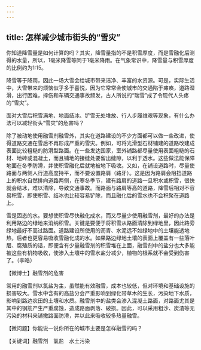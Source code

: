 ```yaml
---
---
---
```

title: 怎样减少城市街头的“雪灾”
---




你知道降雪量是如何计算的吗？其实，降雪量指的不是积雪厚度，而是雪融化后测得的水量，所以，1毫米降雪等同于1毫米降雨。在气象常识中，降雪量与积雪厚度的比例约为1:15。

降雪等于降雨，因此一场大雪会给城市带来洁净、丰富的水资源。可是，实际生活中，大雪带来的烦恼似乎多于喜悦，因为它常常会使城市的交通陷于瘫痪，道路湿滑，出行困难，摔伤和车辆交通事故频发，古人所说的“瑞雪”成了令现代人头疼的“雪灾”。

面对大雪后积雪满地、地面结冰、铲雪无处堆放、行人步履维艰等现象，有什么办法可以减轻街头“雪灾”的危害吗？

除了被动地使用融雪剂融雪外，其实在道路建设的不少方面都可以做一些改进，使得道路交通在雪后不再形成严重的雪灾。例如，可将光滑型石材铺建的道路改建成表面比较粗糙的防滑型路面。在一些发达国家，室外铺路都尽量使用表面粗糙的石材、地砖或混凝土，而且铺地的接缝处要留出缝隙，以利于透水。这些做法能保障地面在冬季防滑，并使积雪融化后就地被地下吸收。又如，在铺设道路时，尽量使路面与两侧人行道高度持平，而不要设置路肩（路牙）。这是因为路肩会阻挡道路上的积水自然排向道路两侧，在寒冬季节，建有路肩的道路一旦积水或积雪，很快就会结冰，难以清除，导致交通事故。而路面与路肩等高的道路，降雪后相对不容易积雪，即使积雪、结冰也比较容易铲除，而且融化后的雪水也不会积聚在道路上。



雪是固态的水。要想使积雪尽快融化成水，而又尽量少使用融雪剂，最好的办法是利用路边的绿地来消纳积雪。关键是要便于将积雪从路面清除到绿地里，因此路旁绿地最好不高过路面。道路建设所使用的沥青、水泥远不如绿地中的土壤能透地热，后者也更容易吸收雪融化成的水。如果路边绿地土壤的表面上覆盖有一些落叶层、腐殖质的话，即便含有少量融雪剂的积雪堆在上面，融雪剂中的盐分也大多能被这些有机物吸收，使渗入土壤中的雪水盐分减少，植物的根系就不会受到伤害了。（李皓）





【微博士】融雪剂的危害



常用的融雪剂以氯盐为主，虽然能有效融雪，成本也较低，但对环境和基础设施的损害较大。雪水中含有的高盐分会严重影响到绿化带草木的生长，污染地下水质，影响到路边农田的土壤和水质。融雪剂中的盐类会渗入混凝土路面，对路面尤其是其中的钢筋产生严重腐蚀，造成路面剥落、破损。因此，可以采用粗沙、炭渣等无污染的材料来铺撒路面防滑，并以此来吸收较多热量融雪。

【微问题】你能说一说你所在的城市主要是怎样融雪的吗？

【关键词】融雪剂　氯盐　水土污染